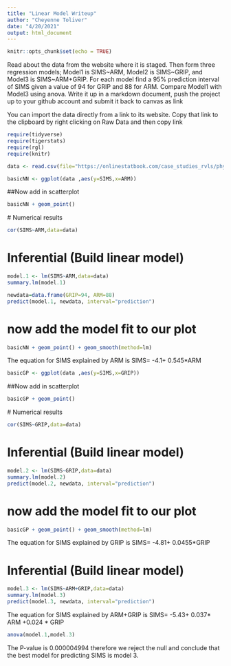 ```yaml
---
title: "Linear Model Writeup"
author: "Cheyenne Toliver"
date: "4/20/2021"
output: html_document
---
```


```r
knitr::opts_chunk$set(echo = TRUE)
```

Read about the data from the website where it is staged.  Then form three regression models; Model1 is SIMS~ARM, Model2 is SIMS~GRIP, and Model3 is SIMS~ARM+GRIP. For each model find a 95% prediction interval of SIMS given a value of 94  for GRIP and 88 for ARM. Compare Model1 with Model3 using anova. Write it up in a markdown document, push the project up to your github account and submit it back to canvas as link

You can import the data directly from a link to its website.  Copy that link to the clipboard by right clicking on Raw Data and then copy link


```r
require(tidyverse)
require(tigerstats)
require(rgl)
require(knitr)

```

```r
data <- read.csv(file="https://onlinestatbook.com/case_studies_rvls/physical_strength/data.txt",sep="",header=TRUE)
```


```r
basicNN <- ggplot(data ,aes(y=SIMS,x=ARM))
```
##Now add in scatterplot

```r
basicNN + geom_point()
```
    
   # Numerical results

```r
cor(SIMS~ARM,data=data)
```


# Inferential  (Build linear model)
  
```r
model.1 <- lm(SIMS~ARM,data=data)
summary.lm(model.1)
```

```r
newdata=data.frame(GRIP=94, ARM=88)
predict(model.1, newdata, interval="prediction")
```


# now add the model fit to our plot
  
```r
basicNN + geom_point() + geom_smooth(method=lm)
``` 
   
The equation for SIMS explained by ARM is 
SIMS= -4.1+ 0.545*ARM


```r
basicGP <- ggplot(data ,aes(y=SIMS,x=GRIP))
```
##Now add in scatterplot

```r
basicGP + geom_point()
```

  # Numerical results

```r
cor(SIMS~GRIP,data=data)
```

# Inferential  (Build linear model)
  
```r
model.2 <- lm(SIMS~GRIP,data=data)
summary.lm(model.2)
predict(model.2, newdata, interval="prediction")
```



# now add the model fit to our plot
  
```r
basicGP + geom_point() + geom_smooth(method=lm)
``` 
   
The equation for SIMS explained by GRIP is 
SIMS= -4.81+ 0.0455*GRIP



# Inferential  (Build linear model)
  
```r
model.3 <- lm(SIMS~ARM+GRIP,data=data)
summary.lm(model.3)
predict(model.3, newdata, interval="prediction")
```

The equation for SIMS explained by ARM+GRIP is 
SIMS= -5.43+ 0.037* ARM +0.024 * GRIP 

```r
anova(model.1,model.3)
```

The P-value is 0.000004994 therefore we reject the null and conclude that the best model for predicting SIMS is model 3.